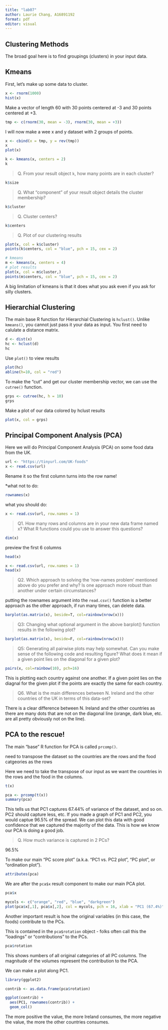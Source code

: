 ```yaml
---
title: "lab07"
author: Laurie Chang, A16891192
format: pdf
editor: visual
---
```


## Clustering Methods

The broad goal here is to find groupings (clusters) in your input data.

## Kmeans

First, let's make up some data to cluster.

```r
x <- rnorm(1000)
hist(x)
```
Make a vector of length 60 with 30 points centered at -3 and 30 points centered at +3. 
```r
tmp <- c(rnorm(30, mean = -3), rnorm(30, mean = +3))
```

I will now make a wee x and y dataset with 2 groups of points.

```r
x <- cbind(x = tmp, y = rev(tmp))
x
plot(x)
```

```r
k <- kmeans(x, centers = 2)
k
```

>Q. From your result object `k`, how many points are in each cluster?

```r
k$size
```

>Q. What "component" of your result object details the cluster membership?

```r
k$cluster
```

>Q. Cluster centers?

```r
k$centers
```

>Q. Plot of our clustering results

```r
plot(x, col = k$cluster)
points(k$centers, col = "blue", pch = 15, cex = 2)
```

```r
# kmeans
m <- kmeans(x, centers = 4)
# plot results
plot(x, col = m$cluster,)
points(m$centers, col = "blue", pch = 15, cex = 2)
```

A big limitation of kmeans is that it does what you ask even if you ask for silly clusters.

## Hierarchial Clustering

The main base R function for Hierarchial Clustering is `hclust()`. Unlike `kmeans()`, you cannot just pass it your data as input. You first need to calulate a distance matrix.

```r
d <- dist(x)
hc <- hclust(d)
hc
```

Use `plot()` to view results
```r
plot(hc)
abline(h=10, col = "red")
```

To make the "cut" and get our cluster membership vector, we can use the `cutree()` function.

```r
grps <- cutree(hc, h = 10)
grps
```

Make a plot of our data colored by hclust results

```r
plot(x, col = grps)
```

## Principal Component Analysis (PCA)

Here we will do Principal Component Analysis (PCA) on some food data from the UK.

```r
url <- "https://tinyurl.com/UK-foods"
x <- read.csv(url)
```

Rename it so the first column turns into the row name!

*what not to do:
```r
rownames(x)
```

what you should do:
```r
x <- read.csv(url, row.names = 1)
```


>Q1. How many rows and columns are in your new data frame named x? What R functions could you use to answer this questions?

```r
dim(x)
```

preview the first 6 columns
```r
head(x)
```

```r
x <- read.csv(url, row.names = 1)
head(x)
```

>Q2. Which approach to solving the ‘row-names problem’ mentioned above do you prefer and why? Is one approach more robust than another under certain circumstances?

putting the rownames argument into the `read.csv()` function is a better approach as the other approach, if run many times, can delete data.

```r
barplot(as.matrix(x), beside=T, col=rainbow(nrow(x)))
```

>Q3: Changing what optional argument in the above barplot() function results in the following plot?

```r
barplot(as.matrix(x), beside=F, col=rainbow(nrow(x)))
```

>Q5: Generating all pairwise plots may help somewhat. Can you make sense of the following code and resulting figure? What does it mean if a given point lies on the diagonal for a given plot?

```r
pairs(x, col=rainbow(10), pch=16)
```

This is plotting each country against one another. If a given point lies on the diagnal for the given plot if the points are exactly the same for each country.

>Q6. What is the main differences between N. Ireland and the other countries of the UK in terms of this data-set?

There is a clear difference between N. Ireland and the other countries as there are many dots that are not on the diagonal line (orange, dark blue, etc. are all pretty obviously not on the line).

## PCA to the rescue!

The main "base" R function for PCA is called `prcomp()`.

need to transpose the dataset so the countries are the rows and the food catgeories as the rows

Here we need to take the transpose of our input as we want the countries in the rows and the food in the columns.

```r
t(x)
```

```r
pca <- prcomp(t(x))
summary(pca)
```

This tells us that PC1 captures 67.44% of variance of the dataset, and so on. PC2 should capture less, etc. If you made a graph of PC1 and PC2, you would captue 96.5% of the spread. We can plot this data with good confidence that we captured the majority of the data. This is how we know our PCA is doing a good job.

>Q. How much variance is captured in 2 PCs?

96.5%

To make our main "PC score plot" (a.k.a. "PC1  vs. PC2 plot",  "PC plot", or "ordination plot").

```r
attributes(pca)
```

We are after the `pca$x` result component to make our main PCA plot.

```r
pca$x
```

```r
mycols <- c("orange", "red", "blue", "darkgreen")
plot(pca$x[,1], pca$x[,2], col = mycols, pch = 16, xlab = "PC1 (67.4%)", ylab = "PC2 (29%)")
```

Another important result is how the original variables (in this case, the foods) contribute to the PCs. 

This is contained in the `pca$rotation` object - folks often call this the "loadings" or "contributions" to the PCs. 

```r
pca$rotation
```
This shows numbers of all original categories of all PC columns. The magnitude of the volumes represent the contribution to the PCA.

We can make a plot along PC1.

```r
library(ggplot2)

contrib <- as.data.frame(pca$rotation)

ggplot(contrib) +
  aes(PC1, rownames(contrib)) +
  geom_col()
```

The more positive the value, the more Ireland consumes, the more negative the value, the more the other countries consumes.


